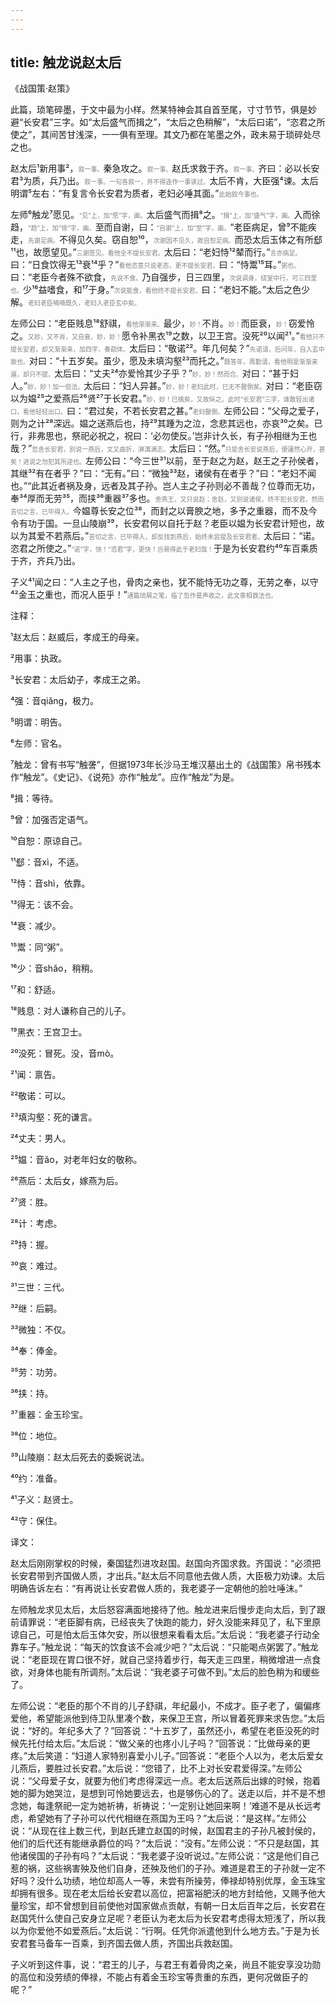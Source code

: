 ```yaml
---
---
---
```

title: 触龙说赵太后
---




《战国策·赵策》





此篇，琐笔碎墨，于文中最为小样。然某特神会其自首至尾，寸寸节节，俱是妙避“长安君”三字。如“太后盛气而揖之”，“太后之色稍解”，“太后曰诺”，“恣君之所使之”，其间苦甘浅深，一一俱有至理。其文乃都在笔墨之外，政未易于琐碎处尽之也。





赵太后¹新用事²，<font color=gray size=0.8rem>叙一事。</font>秦急攻之。<font color=gray size=0.8rem>叙一事。</font>赵氏求救于齐。<font color=gray size=0.8rem>叙一事。</font>齐曰：必以长安君³为质，兵乃出。<font color=gray size=0.8rem>叙一事。一句各叙一，并不得连作一事读过。</font>太后不肯，大臣强⁴谏。太后明谓⁵左右：“有复言令长安君为质者，老妇必唾其面。”<font color=gray size=0.8rem>此始叙今事也。</font>

左师⁶触龙⁷愿见。<font color=gray size=0.8rem>“见”上，加“愿”字，画。</font>太后盛气而揖⁸之。<font color=gray size=0.8rem>“揖”上，加“盛气”字，画。</font>入而徐趋，<font color=gray size=0.8rem>“趋”上，加“徐”字，画。</font>至而自谢，曰：<font color=gray size=0.8rem>“自谢”上，加“至”字，画。</font>“老臣病足，曾⁹不能疾走，<font color=gray size=0.8rem>先谢足病。</font>不得见久矣。窃自恕¹⁰，<font color=gray size=0.8rem>次谢因不见久，故自恕足病。</font>而恐太后玉体之有所郄¹¹也，故愿望见。”<font color=gray size=0.8rem>三谢愿见。看他全不提长安君。</font>太后曰：“老妇恃¹²辇而行。”<font color=gray size=0.8rem>言亦病足。</font>曰：“日食饮得无¹³衰¹⁴乎？”<font color=gray size=0.8rem>看他恣意只说老态，更不提长安君。</font>曰：“恃鬻¹⁵耳。”<font color=gray size=0.8rem>粥也。</font>曰：“老臣今者殊不欲食，<font color=gray size=0.8rem>先说不食。</font>乃自强步，日三四里，<font color=gray size=0.8rem>次说调身。绕室中行，可三四里也。</font>少¹⁶益嗜食，和¹⁷于身。”<font color=gray size=0.8rem>次说能食，看他终不提长安君。</font>曰：“老妇不能。”太后之色少解。<font color=gray size=0.8rem>老妇老臣喃喃既久，老妇入老臣玄中矣。</font>

左师公曰：“老臣贱息¹⁸舒祺，<font color=gray size=0.8rem>看他渐渐来。</font>最少，<font color=gray size=0.8rem>妙！</font>不肖。<font color=gray size=0.8rem>妙！</font>而臣衰，<font color=gray size=0.8rem>妙！</font>窃爱怜之。<font color=gray size=0.8rem>又妙，又不肖，又自衰，妙，妙！</font>愿令补黑衣¹⁹之数，以卫王宫。没死²⁰以闻²¹。”<font color=gray size=0.8rem>看他只不提长安君，却又渐渐来，加四字，奏疏体。</font>太后曰：“敬诺²²。年几何矣？”<font color=gray size=0.8rem>先诺请，后问年，自入玄中故也。</font>对曰：“十五岁矣。虽少，愿及未填沟壑²³而托之。”<font color=gray size=0.8rem>既答年，再勤请，看他明是渐渐来逼，却只不提。</font>太后曰：“丈夫²⁴亦爱怜其少子乎？”<font color=gray size=0.8rem>妙，妙！然而合。</font>对曰：“甚于妇人。”<font color=gray size=0.8rem>妙，妙！加一倍法。</font>太后曰：“妇人异甚。”<font color=gray size=0.8rem>妙，妙！老妇此时，已无不罄倒矣。</font>对曰：“老臣窃以为媪²⁵之爱燕后²⁶贤²⁷于长安君。”<font color=gray size=0.8rem>妙，妙！已擒矣，又故纵之。此时“长安君”三字，谁敢轻出诸口，看他轻轻出口。</font>曰：“君过矣，不若长安君之甚。”<font color=gray size=0.8rem>老妇罄倒。</font>左师公曰：“父母之爱子，则为之计²⁸深远。媪之送燕后也，持²⁹其踵为之泣，念悲其远也，亦哀³⁰之矣。已行，非弗思也，祭祀必祝之，祝曰：‘必勿使反。’岂非计久长，有子孙相继为王也哉？”<font color=gray size=0.8rem>忽舍长安君，别说一燕后，文又曲折，淋漓满志。</font>太后曰：“然。”<font color=gray size=0.8rem>只是舍长安说燕后，便蘧然心开，甚矣！进说之勿犯其所逆也。</font>左师公曰：“今三世³¹以前，至于赵之为赵，赵王之子孙侯者，其继³²有在者乎？”曰：“无有。”曰：“微独³³赵，诸侯有在者乎？”曰：“老妇不闻也。”“此其近者祸及身，远者及其子孙。岂人主之子孙则必不善哉？位尊而无功，奉³⁴厚而无劳³⁵，而挟³⁶重器³⁷多也。<font color=gray size=0.8rem>舍燕王，又只说赵；舍赵，又别说诸侯，终不犯长安君。然而苦切之言，已毕得入。</font>今媪尊长安之位³⁸，而封之以膏腴之地，多予之重器，而不及今令有功于国。一旦山陵崩³⁹，长安君何以自托于赵？老臣以媪为长安君计短也，故以为其爱不若燕后。”<font color=gray size=0.8rem>苦切之言，已毕得入，却反找到燕后，始终未尝提及长安君者。</font>太后曰：“诺。恣君之所使之。”<font color=gray size=0.8rem>“诺”字，快！“恣君”字，更快！岂易得此于老妇哉！</font>于是为长安君约⁴⁰车百乘质于齐，齐兵乃出。

子义⁴¹闻之曰：“人主之子也，骨肉之亲也，犹不能恃无功之尊，无劳之奉，以守⁴²金玉之重也，而况人臣乎！”<font color=gray size=0.8rem>通篇琐屑之笔，临了忽作曼声收之，此文章相救法也。</font>

注释：

¹赵太后：赵威后，孝成王的母亲。

²用事：执政。

³长安君：太后幼子，孝成王之弟。

⁴强：音qiǎng，极力。

⁵明谓：明告。

⁶左师：官名。

⁷触龙：曾有书写“触詟”，但据1973年长沙马王堆汉墓出土的《战国策》帛书残本作“触龙”。《史记》、《说苑》亦作“触龙”。应作“触龙”为是。

⁸揖：等待。

⁹曾：加强否定语气。

¹⁰自恕：原谅自己。

¹¹郄：音xì，不适。

¹²恃：音shì，依靠。

¹³得无：该不会。

¹⁴衰：减少。

¹⁵鬻：同“粥”。

¹⁶少：音shǎo，稍稍。

¹⁷和：舒适。

¹⁸贱息：对人谦称自己的儿子。

¹⁹黑衣：王宫卫士。

²⁰没死：冒死。没，音mò。

²¹闻：禀告。

²²敬诺：可以。

²³填沟壑：死的谦言。

²⁴丈夫：男人。

²⁵媪：音ǎo，对老年妇女的敬称。

²⁶燕后：太后女，嫁燕为后。

²⁷贤：胜。

²⁸计：考虑。

²⁹持：握。

³⁰哀：难过。

³¹三世：三代。

³²继：后嗣。

³³微独：不仅。

³⁴奉：俸金。

³⁵劳：功劳。

³⁶挟：持。

³⁷重器：金玉珍宝。

³⁸位：地位。

³⁹山陵崩：赵太后死去的委婉说法。

⁴⁰约：准备。

⁴¹子义：赵贤士。

⁴²守：保住。

译文：

赵太后刚刚掌权的时候，秦国猛烈进攻赵国。赵国向齐国求救。齐国说：“必须把长安君带到齐国做人质，才出兵。”赵太后不同意他去做人质，大臣极力劝谏。太后明确告诉左右：“有再说让长安君做人质的，我老婆子一定朝他的脸吐唾沫。”

左师触龙求见太后，太后怒容满面地接待了他。触龙进来后慢步走向太后，到了跟前请罪说：“老臣脚有病，已经丧失了快跑的能力，好久没能来拜见了，私下里原谅自己，可是怕太后玉体欠安，所以很想来看看太后。”太后说：“我老婆子行动全靠车子。”触龙说：“每天的饮食该不会减少吧？”太后说：“只能喝点粥罢了。”触龙说：“老臣现在胃口很不好，就自己坚持着步行，每天走三四里，稍微增进一点食欲，对身体也能有所调剂。”太后说：“我老婆子可做不到。”太后的脸色稍为和缓些了。

左师公说：“老臣的那个不肖的儿子舒祺，年纪最小，不成才。臣子老了，偏偏疼爱他，希望能派他到侍卫队里凑个数，来保卫王宫，所以冒着死罪来求告您。”太后说：“好的。年纪多大了？”回答说：“十五岁了，虽然还小，希望在老臣没死的时候先托付给太后。”太后说：“做父亲的也疼小儿子吗？”回答说：“比做母亲的更疼。”太后笑道：“妇道人家特别喜爱小儿子。”回答说：“老臣个人以为，老太后爱女儿燕后，要胜过长安君。”太后说：“您错了，比不上对长安君爱得深。”左师公说：“父母爱子女，就要为他们考虑得深远一点。老太后送燕后出嫁的时候，抱着她的脚为她哭泣，是想到可怜她要远去，也是够伤心的了。送走以后，并不是不想念她，每逢祭祀一定为她祈祷，祈祷说：‘一定别让她回来啊！’难道不是从长远考虑，希望她有了子孙可以代代相继在燕国为王吗？”太后说：“是这样。”左师公说：“从现在往上数三代，到赵氏建立赵国的时候，赵国君主的子孙凡被封侯的，他们的后代还有能继承爵位的吗？”太后说：“没有。”左师公说：“不只是赵国，其他诸侯国的子孙有吗？”太后说：“我老婆子没听说过。”左师公说：“这是他们自己惹的祸，这些祸害殃及他们自身，还殃及他们的子孙。难道是君王的子孙就一定不好吗？没什么功绩，地位却高人一等，未尝有所操劳，俸禄却特别优厚，金玉珠宝却拥有很多。现在老太后给长安君以高位，把富裕肥沃的地方封给他，又赐予他大量珍宝，却不曾想到目前使他对国家做点贡献，有朝一日太后百年之后，长安君在赵国凭什么使自己安身立足呢？老臣认为老太后为长安君考虑得太短浅了，所以我以为你爱他不如爱燕后。”太后说：“行啊。任凭你派遣他到什么地方去。”于是为长安君套马备车一百乘，到齐国去做人质，齐国出兵救赵国。

子义听到这件事，说：“君王的儿子，与君王有着骨肉之亲，尚且不能安享没功勋的高位和没劳绩的俸禄，不能占有着金玉珍宝等贵重的东西，更何况做臣子的呢？”